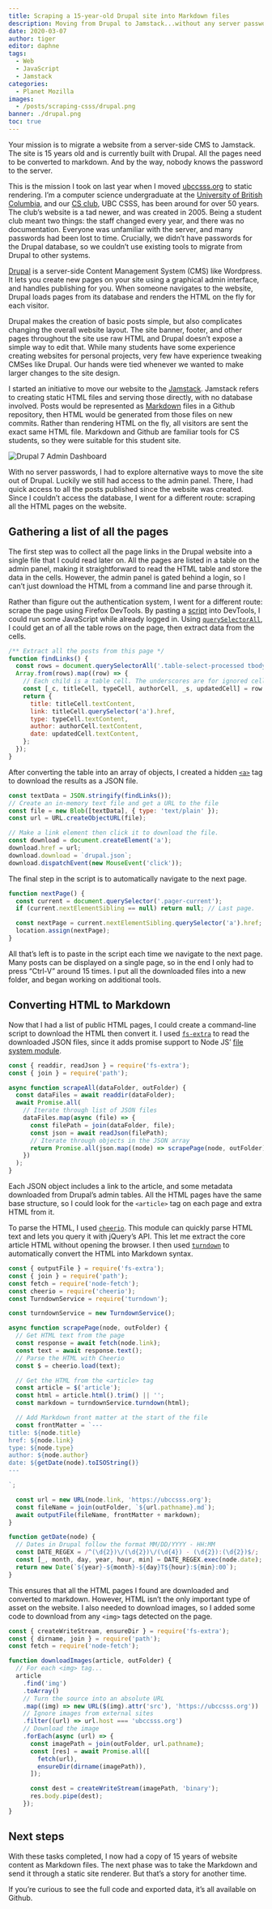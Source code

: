 ```yaml
---
title: Scraping a 15-year-old Drupal site into Markdown files
description: Moving from Drupal to Jamstack...without any server passwords
date: 2020-03-07
author: tiger
editor: daphne
tags:
  - Web
  - JavaScript
  - Jamstack
categories:
  - Planet Mozilla
images:
  - /posts/scraping-csss/drupal.png
banner: ./drupal.png
toc: true
---
```



Your mission is to migrate a website from a server-side CMS to Jamstack. The site is 15 years old and is currently built with Drupal. All the pages need to be converted to markdown. And by the way, nobody knows the password to the server.

This is the mission I took on last year when I moved [ubccsss.org](http://ubccsss.org/) to static rendering. I’m a computer science undergraduate at the [University of British Columbia](https://www.ubc.ca/), and our [CS club](https://ubccsss.org/), UBC CSSS, has been around for over 50 years. The club’s website is a tad newer, and was created in 2005. Being a student club meant two things: the staff changed every year, and there was no documentation. Everyone was unfamiliar with the server, and many passwords had been lost to time. Crucially, we didn’t have passwords for the Drupal database, so we couldn’t use existing tools to migrate from Drupal to other systems.

[Drupal](https://www.drupal.org/) is a server-side Content Management System (CMS) like Wordpress. It lets you create new pages on your site using a graphical admin interface, and handles publishing for you. When someone navigates to the website, Drupal loads pages from its database and renders the HTML on the fly for each visitor.

Drupal makes the creation of basic posts simple, but also complicates changing the overall website layout. The site banner, footer, and other pages throughout the site use raw HTML and Drupal doesn’t expose a simple way to edit that. While many students have some experience creating websites for personal projects, very few have experience tweaking CMSes like Drupal. Our hands were tied whenever we wanted to make larger changes to the site design.

I started an initiative to move our website to the [Jamstack](https://jamstack.org/). Jamstack refers to creating static HTML files and serving those directly, with no database involved. Posts would be represented as [Markdown](https://en.wikipedia.org/wiki/Markdown) files in a Github repository, then HTML would be generated from those files on new commits. Rather than rendering HTML on the fly, all visitors are sent the exact same HTML file. Markdown and Github are familiar tools for CS students, so they were suitable for this student site.

![Drupal 7 Admin Dashboard](./drupal.png)

With no server passwords, I had to explore alternative ways to move the site out of Drupal. Luckily we still had access to the admin panel. There, I had quick access to all the posts published since the website was created. Since I couldn’t access the database, I went for a different route: scraping all the HTML pages on the website.

## Gathering a list of all the pages

The first step was to collect all the page links in the Drupal website into a single file that I could read later on. All the pages are listed in a table on the admin panel, making it straightforward to read the HTML table and store the data in the cells. However, the admin panel is gated behind a login, so I can’t just download the HTML from a command line and parse through it.

Rather than figure out the authentication system, I went for a different route: scrape the page using Firefox DevTools. By pasting a [script](https://github.com/ubccsss/drupal-export/blob/master/scrape_list.js) into DevTools, I could run some JavaScript while already logged in. Using [`querySelectorAll`](https://developer.mozilla.org/en-US/docs/Web/API/Document/querySelectorAll), I could get an of all the table rows on the page, then extract data from the cells.

```js
/** Extract all the posts from this page */
function findLinks() {
  const rows = document.querySelectorAll('.table-select-processed tbody tr');
  Array.from(rows).map((row) => {
    // Each child is a table cell. The underscores are for ignored cells.
    const [_c, titleCell, typeCell, authorCell, _s, updatedCell] = row.children;
    return {
      title: titleCell.textContent,
      link: titleCell.querySelector('a').href,
      type: typeCell.textContent,
      author: authorCell.textContent,
      date: updatedCell.textContent,
    };
  });
}
```

After converting the table into an array of objects, I created a hidden [`<a>`](https://developer.mozilla.org/en-US/docs/Web/HTML/Element/a) tag to download the results as a JSON file.

```js
const textData = JSON.stringify(findLinks());
// Create an in-memory text file and get a URL to the file
const file = new Blob([textData], { type: 'text/plain' });
const url = URL.createObjectURL(file);

// Make a link element then click it to download the file.
const download = document.createElement('a');
download.href = url;
download.download = `drupal.json`;
download.dispatchEvent(new MouseEvent('click'));
```

The final step in the script is to automatically navigate to the next page.

```js
function nextPage() {
  const current = document.querySelector('.pager-current');
  if (current.nextElementSibling == null) return null; // Last page.

  const nextPage = current.nextElementSibling.querySelector('a').href;
  location.assign(nextPage);
}
```

All that’s left is to paste in the script each time we navigate to the next page. Many posts can be displayed on a single page, so in the end I only had to press “Ctrl-V” around 15 times. I put all the downloaded files into a new folder, and began working on additional tools.

## Converting HTML to Markdown

Now that I had a list of public HTML pages, I could create a command-line script to download the HTML then convert it. I used [`fs-extra`](https://www.npmjs.com/package/fs-extra) to read the downloaded JSON files, since it adds promise support to Node JS’ [file system module](https://nodejs.org/api/fs.html).

```js
const { readdir, readJson } = require('fs-extra');
const { join } = require('path');

async function scrapeAll(dataFolder, outFolder) {
  const dataFiles = await readdir(dataFolder);
  await Promise.all(
    // Iterate through list of JSON files
    dataFiles.map(async (file) => {
      const filePath = join(dataFolder, file);
      const json = await readJson(filePath);
      // Iterate through objects in the JSON array
      return Promise.all(json.map((node) => scrapePage(node, outFolder)));
    })
  );
}
```

Each JSON object includes a link to the article, and some metadata downloaded from Drupal’s admin tables. All the HTML pages have the same base structure, so I could look for the `<article>` tag on each page and extra HTML from it.

To parse the HTML, I used [`cheerio`](https://cheerio.js.org/). This module can quickly parse HTML text and lets you query it with jQuery’s API. This let me extract the core article HTML without opening the browser. I then used [`turndown`](https://github.com/domchristie/turndown) to automatically convert the HTML into Markdown syntax.

```js
const { outputFile } = require('fs-extra');
const { join } = require('path');
const fetch = require('node-fetch');
const cheerio = require('cheerio');
const TurndownService = require('turndown');

const turndownService = new TurndownService();

async function scrapePage(node, outFolder) {
  // Get HTML text from the page
  const response = await fetch(node.link);
  const text = await response.text();
  // Parse the HTML with Cheerio
  const $ = cheerio.load(text);

  // Get the HTML from the <article> tag
  const article = $('article');
  const html = article.html().trim() || '';
  const markdown = turndownService.turndown(html);

  // Add Markdown front matter at the start of the file
  const frontMatter = `---
title: ${node.title}
href: ${node.link}
type: ${node.type}
author: ${node.author}
date: ${getDate(node).toISOString()}
---

`;

  const url = new URL(node.link, 'https://ubccsss.org');
  const fileName = join(outFolder, `${url.pathname}.md`);
  await outputFile(fileName, frontMatter + markdown);
}

function getDate(node) {
  // Dates in Drupal follow the format MM/DD/YYYY - HH:MM
  const DATE_REGEX = /^(\d{2})\/(\d{2})\/(\d{4}) - (\d{2}):(\d{2})$/;
  const [_, month, day, year, hour, min] = DATE_REGEX.exec(node.date);
  return new Date(`${year}-${month}-${day}T${hour}:${min}:00`);
}
```

This ensures that all the HTML pages I found are downloaded and converted to markdown. However, HTML isn’t the only important type of asset on the website. I also needed to download images, so I added some code to download from any `<img>` tags detected on the page.

```js
const { createWriteStream, ensureDir } = require('fs-extra');
const { dirname, join } = require('path');
const fetch = require('node-fetch');

function downloadImages(article, outFolder) {
  // For each <img> tag...
  article
    .find('img')
    .toArray()
    // Turn the source into an absolute URL
    .map((img) => new URL($(img).attr('src'), 'https://ubccsss.org'))
    // Ignore images from external sites
    .filter((url) => url.host === 'ubccsss.org')
    // Download the image
    .forEach(async (url) => {
      const imagePath = join(outFolder, url.pathname);
      const [res] = await Promise.all([
        fetch(url),
        ensureDir(dirname(imagePath)),
      ]);

      const dest = createWriteStream(imagePath, 'binary');
      res.body.pipe(dest);
    });
}
```

## Next steps

With these tasks completed, I now had a copy of 15 years of website content as Markdown files. The next phase was to take the Markdown and send it through a static site renderer. But that’s a story for another time.

If you’re curious to see the full code and exported data, it’s all available on Github.

<GitHub repo="ubccsss/drupal-export" />
